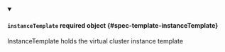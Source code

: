 


<details className="config-field" data-expandable="true" open>
<summary>

#### `instanceTemplate` <span className="config-field-required" data-required="false">required</span> <span className="config-field-type">object</span> <span className="config-field-default"></span> <span className="config-field-enum"></span> {#spec-template-instanceTemplate}

InstanceTemplate holds the virtual cluster instance template

</summary>

<PartialInstanceTemplatereference />


</details>
